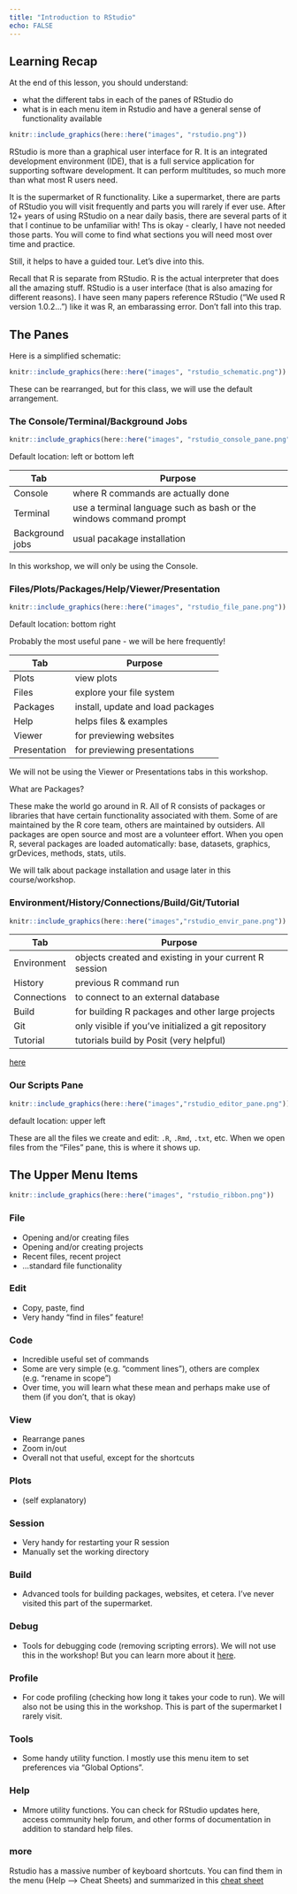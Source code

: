 ```yaml
---
title: "Introduction to RStudio"
echo: FALSE
---
```


::: {.callout-caution collapse="false"}
## Learning Recap

At the end of this lesson, you should understand:

-   what the different tabs in each of the panes of RStudio do
-   what is in each menu item in Rstudio and have a general sense of functionality available
:::

```r
knitr::include_graphics(here::here("images", "rstudio.png"))
```

RStudio is more than a graphical user interface for R. It is an integrated development environment (IDE), that is a full service application for supporting software development. It can perform multitudes, so much more than what most R users need. 

It is the supermarket of R functionality. Like a supermarket, there are parts of RStudio you will visit frequently and parts you will rarely if ever use. After 12+ years of using RStudio on a near daily basis, there are several parts of it that I continue to be unfamiliar with! Ths is okay - clearly, I have not needed those parts. You will come to find what sections you will need most over time and practice.

Still, it helps to have a guided tour. Let's dive into this.

:::  {.callout-note collapse="false"}

Recall that R is separate from RStudio. R is the actual interpreter that does all the amazing stuff. RStudio is a user interface (that is also amazing for different reasons). I have seen many papers reference RStudio ("We used R version 1.0.2...") like it was R, an embarassing error.  Don't fall into this trap. 
:::

## The Panes

Here is a simplified schematic:

```r
knitr::include_graphics(here::here("images", "rstudio_schematic.png"))
```

These can be rearranged, but for this class, we will use the default arrangement.

### The Console/Terminal/Background Jobs

```r
knitr::include_graphics(here::here("images", "rstudio_console_pane.png"))
```

Default location: left or bottom left

| Tab             | Purpose                                                           |
|-----------------|--------------------------------------------------------------------|
| Console         | where R commands are actually done                                 |
| Terminal        | use a terminal language such as bash or the windows command prompt |
| Background jobs | usual pacakage installation                                        |

In this workshop, we will only be using the Console.

### Files/Plots/Packages/Help/Viewer/Presentation

```r
knitr::include_graphics(here::here("images", "rstudio_file_pane.png"))
```

Default location: bottom right

Probably the most useful pane - we will be here frequently!

| Tab          | Purpose                          |
|--------------|-----------------------------------|
| Plots        | view plots                        |
| Files        | explore your file system          |
| Packages     | install, update and load packages |
| Help         | helps files & examples            |
| Viewer       | for previewing websites           |
| Presentation | for previewing presentations      |

We will not be using the Viewer or Presentations tabs in this workshop.

What are Packages?

These make the world go around in R. All of R consists of packages or libraries that have certain functionality associated with them. Some of are maintained by the R core team, others are maintained by outsiders. All packages are open source and most are a volunteer effort. When you open R, several packages are loaded automatically: base, datasets, graphics, grDevices, methods, stats, utils.

We will talk about package installation and usage later in this course/workshop.

### Environment/History/Connections/Build/Git/Tutorial

```r
knitr::include_graphics(here::here("images","rstudio_envir_pane.png"))
```

| Tab         | Purpose                                               |
|-------------|--------------------------------------------------------|
| Environment | objects created and existing in your current R session |
| History     | previous R command run                                 |
| Connections | to connect to an external database                     |
| Build       | for building R packages and other large projects       |
| Git         | only visible if you've initialized a git repository    |
| Tutorial    | tutorials build by Posit (very helpful)                |

[here](more)

### Our Scripts Pane

```r
knitr::include_graphics(here::here("images","rstudio_editor_pane.png"))
```

default location: upper left

These are all the files we create and edit: `.R`, `.Rmd`, `.txt`, etc. When we open files from the "Files" pane, this is where it shows up. 

## The Upper Menu Items

```r
knitr::include_graphics(here::here("images", "rstudio_ribbon.png"))
```

### File

-   Opening and/or creating files\
-   Opening and/or creating projects\
-   Recent files, recent project 
-   ...standard file functionality

### Edit

-   Copy, paste, find
-   Very handy "find in files" feature!

### Code

-   Incredible useful set of commands
-   Some are very simple (e.g. "comment lines"), others are complex (e.g. "rename in scope")
-   Over time, you will learn what these mean and perhaps make use of them (if you don't, that is okay)

### View

-   Rearrange panes
-   Zoom in/out
-   Overall not that useful, except for the shortcuts

### Plots

-   (self explanatory)

### Session

-   Very handy for restarting your R session
-   Manually set the working directory

### Build

-   Advanced tools for building packages, websites, et cetera. I've never visited this part of the supermarket.

### Debug

-   Tools for debugging code (removing scripting errors). We will not use this in the workshop! But you can learn more about it [here](https://support.posit.co/hc/en-us/articles/205612627-Debugging-with-the-RStudio-IDE).

### Profile

-   For code profiling (checking how long it takes your code to run). We will also not be using this in the workshop. This is part of the supermarket I rarely visit.

### Tools

-   Some handy utility function. I mostly use this menu item to set preferences via "Global Options".

### Help

-   Mmore utility functions. You can check for RStudio updates here, access community help forum, and other forms of documentation in addition to standard help files.

### more

Rstudio has a massive number of keyboard shortcuts. You can find them in the menu (Help --\> Cheat Sheets) and summarized in this [cheat sheet](https://github.com/rstudio/cheatsheets/blob/master/rstudio-ide.pdf)


